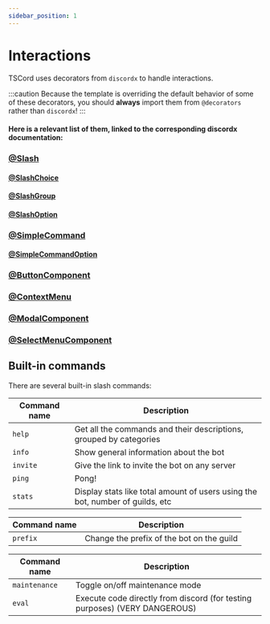 ```yaml
---
sidebar_position: 1
---
```



# Interactions

TSCord uses decorators from `discordx` to handle interactions.

:::caution 
Because the template is overriding the default behavior of some of these decorators, you should **always** import them from `@decorators` rather than `discordx`! 
:::

#### Here is a relevant list of them, linked to the corresponding discordx documentation:

<Tabs>
<TabItem value="commands" label="Commands">

### [@Slash](https://discordx.js.org/docs/decorators/commands/slash)

#### [@SlashChoice](https://discordx.js.org/docs/decorators/commands/slash-choice)
#### [@SlashGroup](https://discordx.js.org/docs/decorators/commands/slash-group)
#### [@SlashOption](https://discordx.js.org/docs/decorators/commands/slash-option)

### [@SimpleCommand](https://discordx.js.org/docs/decorators/commands/simple-command)

#### [@SimpleCommandOption](https://discordx.js.org/docs/decorators/commands/simple-command-option)

</TabItem>

<TabItem value="gui" label="GUI Interactions">

### [@ButtonComponent](https://discordx.js.org/docs/decorators/gui/button-component)
### [@ContextMenu](https://discordx.js.org/docs/decorators/gui/context-menu)
### [@ModalComponent](https://discordx.js.org/docs/decorators/gui/modal-component)
### [@SelectMenuComponent](https://discordx.js.org/docs/decorators/gui/select-menu-component)

</TabItem>
</Tabs>

## Built-in commands

There are several built-in slash commands:

<Tabs>
<TabItem value="general" label="General">

| Command name | Description                                                                     |
|--------------|---------------------------------------------------------------------------------|
| `help`         | Get all the commands and their descriptions, grouped by categories            |
| `info`         | Show general information about the bot                                       |
| `invite`       | Give the link to invite the bot on any server                                 |
| `ping`         | Pong!                                                                         |
| `stats`        | Display stats like total amount of users using the bot, number of guilds, etc |

</TabItem>

<TabItem value="admin" label="Admin">

| Command name | Description                                 |
|--------------|---------------------------------------------|
| `prefix`       | Change the prefix of the bot on the guild |

</TabItem>

<TabItem value="owner" label="Owner">

| Command name | Description                                                                  |
|--------------|------------------------------------------------------------------------------|
| `maintenance`  | Toggle on/off maintenance mode                                             |
| `eval`         | Execute code directly from discord (for testing purposes) (VERY DANGEROUS) |

</TabItem>
</Tabs>